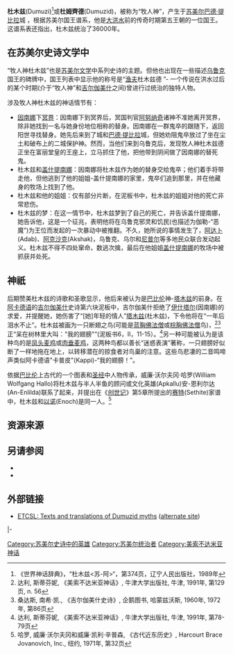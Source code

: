 {{Infobox person
| name                      = 牧人神杜木兹
| spouse                    = [[因南娜|因南娜]]  
| image                =Marriage of Inanna and Dumuzi.png
|title  =[[苏美尔|苏美尔]]国王
|other_names =杜姆齊德、杜穆济
|alt=杜木兹与[[因南娜|因南娜]]的婚姻
|caption   =杜木兹与[[因南娜|因南娜]]的婚姻
}}

'''杜木兹'''(Dumuzi)<ref>《世界神话辞典》，“杜木兹<苏-阿>“，第374页，辽宁人民出版社，1989年</ref>或'''杜姆齊德'''(Dumuzid)，被称为“牧人神”，产生于[[苏美尔|苏美尔]][[巴德·提比拉|巴德·提比拉]]城 ，根据苏美尔国王谱系，他是[[大洪水|大洪水]]前的传奇时期第五王朝的一位国王。这谱系表还指出，杜木兹统治了36000年。

==在苏美尔史诗文学中==
“牧人神杜木兹”也是[[苏美尔|苏美尔]][[文学|文学]]中系列史诗的主题。但他也出现在一些描述[[乌鲁克|乌鲁克]]国王的碑牌中，国王列表中显示他的称号是“[[渔夫|渔夫]]杜木兹德 ”- 一个传说在洪水过后的某个时期(介于“牧人神”{{le|卢伽尔班达|Lugalbanda}}和[[吉尔伽美什|吉尔伽美什]]之间)曾进行过统治的独特人物。

涉及牧人神杜木兹的神话情节有：
*[[因南娜|因南娜]]下[[冥界|冥界]]：因南娜下到冥界后，冥国判官[[阿努纳奇|阿努纳奇]]诸神不准她离开冥界，除非她找到一名与她身份地位相称的替身。因南娜在一群鬼卒的跟随下，返回阳世寻找替身。她先后来到了{{le|烏瑪|Umma}}城和[[巴德·提比拉|巴德·提比拉]]城，但她劝阻鬼卒放过了坐在尘土和破布上的二城保护神。然而，当他们来到乌鲁克后，发现牧人神杜木兹德正坐在富丽堂皇的王座上，立马抓住了他，把他带到阴间做了因南娜的替死鬼。
*杜木兹和[[盖什提南娜|盖什提南娜]]：因南娜将杜木兹作为她的替身交给鬼卒；他们着手将带走他，但他逃到了他的姐姐-盖什提南娜的家里，鬼卒们追到那里，并在他藏身的牧场上找到了他。 
*杜木兹和他的姐姐：仅有部分片断，在泥板书中，杜木兹的姐姐对他的死亡非常悲伤。
*杜木兹的梦：在这一情节中，杜木兹梦到了自己的死亡，并告诉盖什提南娜，她告诉他，这是一个征兆，表明他将在乌鲁克邪灵和饥民(也描述为伽勒-“恶魔”)为王位而发起的一次暴动中被推翻。不久，她所说的事情发生了，[[阿达卜|阿达卜]](Adab)、[[阿克沙克|阿克沙克]](Akshak)，乌鲁克、乌尔和[[尼普尔|尼普尔]]等多地民众联合发动起义。杜木兹不得不四处窜命，数逃次擒，最后在他姐姐[[盖什提南娜|盖什提南娜]]的牧场中被抓获并处死。

==神祇==
{{Mesopotamian myth|expanded=3}}
后期赞美杜木兹的诗歌和圣歌显示，他后来被认为是[[巴比伦|巴比伦]]神-[[塔木兹|塔木兹]]的前身。在[[阿卡德语|阿卡德语]]的[[吉尔伽美什|吉尔伽美什]]史诗第六块泥板中，吉尔伽美什拒绝了[[伊什塔尔|伊什塔尔]](因南娜)的求爱，并提醒她，她伤害了“[她]年轻的情人”[[塔木兹|塔木兹]](杜木兹)，下令他将在“一年后泪水不止”。杜木兹被画为一只断翅之鸟(可能是[[蓝胸佛法僧|蓝胸佛法僧]]或[[棕胸佛法僧|棕胸佛法僧]]鸟)，<ref>达利, 斯蒂芬妮, 《美索不达米亚神话》, 牛津大学出版社, 牛津, 1991年, 第129页, n. 56</ref><ref>桑达斯, 南希·凯., 《吉尔伽美什史诗》, 企鹅图书, 哈蒙兹沃斯, 1960年, 1972年, 第86页</ref>正“呆在树林里大叫："我的翅膀"”(泥板书6，II，11-15）。<ref>达利, 斯蒂芬妮, 《美索不达米亚神话》, 牛津大学出版社, 牛津, 1991年, 第78-79页</ref>另一种可能被认为是该种鸟的是[[凤头麦鸡|凤头麦鸡]]或[[肉垂麦鸡|肉垂麦鸡]]，这两种鸟都以善长“迷惑表演”著称，一只翅膀好似断了一样地拖在地上，以转移潜在的掠食者对鸟巢的注意。这些鸟悲凄的二音鸣啼声类似阿卡德语"卡普皮"(Kappi)-“我的翅膀！”。

依据[[巴比伦|巴比伦]]上古代的一个图表和[[圣经|圣经]]中人物传承，威廉·沃尔夫冈·哈罗(William Wolfgang Hallo)将杜木兹与半人半鱼的顾问或文化英雄(Apkallu)安-恩利尔达(An-Enlilda)联系了起来，并提出在《[[创世记|创世记]]》第5章所提出的[[塞特|赛特]](Sethite)家谱中，杜木兹和[[以诺|以诺]](Enoch)是同一人。<ref>哈罗, 威廉·沃尔夫冈和威廉·凯利·辛普森, 《古代近东历史》, Harcourt Brace Jovanovich, Inc., 纽约, 1971年, 第32页</ref>

==资源来源==
{{Reflist}}

==另请参阅==
{{Portal|Mythology|Ancient Near East}}
*{{Link-en|苏美尔历史|History of Sumer}}
*{{Link-en|美索不达米亚神话|Mesopotamian mythology}}

==外部链接==
*[http://etcsl.orinst.ox.ac.uk/cgi-bin/etcsl.cgi?text=c.1.4*# ETCSL: Texts and translations of Dumuzid myths] {{Wayback|url=http://etcsl.orinst.ox.ac.uk/cgi-bin/etcsl.cgi?text=c.1.4* |date=20211125181222 }} ([https://web.archive.org/web/20080517150822/http://www-etcsl.orient.ox.ac.uk/catalogue/catalogue1.htm#inana-dumuzi alternate site])

{{s-start}}
{{s-bef | rows=2 | before=[[En-men-gal-ana|En-men-gal-ana]]}}
{{s-ttl | title= 第五世[[苏美尔国王|苏美尔国王]] | years=约公元前2900年或传奇期}}
{{s-aft| after=[[En-sipad-zid-ana|En-sipad-zid-ana]] of [[Larsa|Larsa]]}}
|-
{{s-ttl | title= [[巴德·提比拉|巴德·提比拉]]的[[ENSI|Ensi]] | years=约公元前2900年或传奇时期}}
{{s-vac | unknown}}
{{end}}

{{DEFAULTSORT:Dumuzid The Shepherd}}
[[Category:苏美尔史诗中的英雄|Category:苏美尔史诗中的英雄]]
[[Category:苏美尔统治者|Category:苏美尔统治者]]
[[Category:美索不达米亚神话|Category:美索不达米亚神话]]